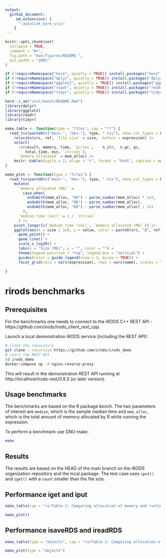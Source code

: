 ```yaml
---
output: 
  github_document:
     md_extensions: [ 
      "-autolink_bare_uris" 
    ]
---
```


<!-- README.md is generated from README.Rmd. Please edit that file -->

```r
knitr::opts_chunk$set(
  collapse = TRUE,
  comment = "#>",
  fig.path = "man/figures/README-",
  out.width = "100%"
)

if (!requireNamespace("here", quietly = TRUE)) install.packages("here")
if (!requireNamespace("dplyr", quietly = TRUE)) install.packages("dplyr")
if (!requireNamespace("ggplot2", quietly = TRUE)) install.packages("ggplot2")
if (!requireNamespace("readr", quietly = TRUE)) install.packages("readr")
if (!requireNamespace("tidyr", quietly = TRUE)) install.packages("tidyr")

here::i_am("inst/bench/README.Rmd")
library(dplyr)
library(ggplot2)
library(readr)
library(tidyr)

make_table <- function(type = "files", cap = "**") {
  read_tsv(paste0(c("main-", "dev-"), type, ".tsv"), show_col_types = FALSE) |> 
    relocate(src, ref, `file size` = size, .before = expression) |> 
    select(
      !c(result, memory, time, `gc/sec`,	n_itr,	n_gc, gc, 
         total_time, min, `itr/sec`), 
      `memory allocated` = mem_alloc) |> 
    knitr::kable(digits = 2, align = "r", format = "html", caption = cap)
}

make_plot <- function(type = "files") {
  read_tsv(paste0(c("main-", "dev-"), type, ".tsv"), show_col_types = FALSE) |> 
    mutate(
      `memory allocated (Mb)` = 
        case_when(
          endsWith(mem_alloc, "GB") ~ parse_number(mem_alloc) * 1e3,
          endsWith(mem_alloc, "MB") ~ parse_number(mem_alloc),
          endsWith(mem_alloc, "KB") ~ parse_number(mem_alloc) / 1e3
        ),
      `median time (sec)` = 1 / `itr/sec`
      ) |> 
    pivot_longer(c(`median time (sec)`, `memory allocated (Mb)`)) |> 
    ggplot(aes(x = size / 1e6, y = value, color = paste0(src, "@", ref))) +
      geom_point() +
      geom_line() +
      scale_x_log10() +
      labs(x = "Size (Mb)", y = "", color = "") + 
      theme(legend.position = "top", legend.box = "vertical") +
      guides(color = guide_legend(nrow = 3, byrow = TRUE)) +
      facet_grid(cols = vars(expression), rows = vars(name), scales = "free")
  
}
```

# rirods benchmarks

## Prerequisites

For the benchmarks one needs to connect to the iRODS C++ REST API - https://github.com/irods/irods_client_rest_cpp.

Launch a local demonstration iRODS service (including the REST API):

```bash
# clone the repository
git clone --recursive https://github.com/irods/irods_demo
# start the REST API
cd irods_demo
docker-compose up -d nginx-reverse-proxy
```

This will result in the demonstration REST API running at http://localhost/irods-rest/0.9.3 (or later version).

## Usage benchmarks

The benchmarks are based on the R package *bench*. The two parameters of interest are `median`, which is the sample median time and `mem_alloc`, which is the total amount of memory allocated by R while running the expression.

To perform a benchmark use GNU make:

```bash
make
```

## Results

The results are based on the HEAD of the main branch on the iRODS organization repository and the local package. The test case uses `iput()` and `iget()` with a `count` smaller than the file size.

## Performance iget and iput

```r
make_table(cap = "<i>Table 1: Comparing allocation of memory and runtime for `iget()` and `iput()` for different file sizes.</i>")
```

```r
make_plot()
```


## Performance isaveRDS and ireadRDS

```r
make_table(type = "objects", cap = "<i>Table 2: Comparing allocation of memory and runtime for `isaveRDS()` and `ireadRDS()` for different object sizes.</i>")
```

```r
make_plot(type = "objects")
```
